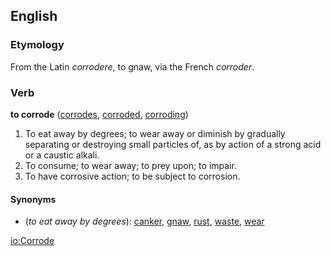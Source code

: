 ==English==
===Etymology===
From the Latin ''corrodere'', to gnaw, via the French ''corroder''.

===Verb===
'''to corrode''' ([[corrodes]], [[corroded]], [[corroding]])

# To eat away by degrees; to wear away or diminish by gradually separating or destroying small particles of, as by action of a strong acid or a caustic alkali.
# To consume; to wear away; to prey upon; to impair.
# To have corrosive action; to be subject to corrosion.

====Synonyms====
*(''to eat away by degrees''): [[canker]], [[gnaw]], [[rust]], [[waste]], [[wear]]

[[io:Corrode]]